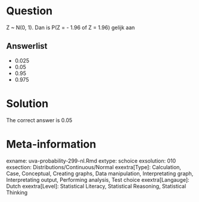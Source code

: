Question
========

Z ~ N(0, 1). Dan is P(Z = - 1.96 of Z = 1.96) gelijk aan

Answerlist
----------
* 0.025
* 0.05
* 0.95
* 0.975

Solution
========

The correct answer is  0.05

Meta-information
================
exname: uva-probability-299-nl.Rmd
extype: schoice
exsolution: 010
exsection: Distributions/Continuous/Normal
exextra[Type]: Calculation, Case, Conceptual, Creating graphs, Data manipulation, Interpretating graph, Interpretating output, Performing analysis, Test choice
exextra[Langauge]: Dutch
exextra[Level]: Statistical Literacy, Statistical Reasoning, Statistical Thinking
